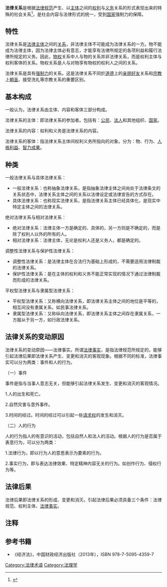 
'''法律关系'''是根据[[法律|法律]][[规范|规范]]产生、以[[法律主體|主体]]之间的[[权利|权利]]与[[义务|义务]]关系的形式表现出来的特殊的社会关系<ref>{{cite web|url=http://www.eol.cn/article/20050125/3127632.shtml|title=法律关系|publisher=中国教育在线|date=2005年1月25日|accessdate=2014年7月7日|archive-date=2015年9月24日|archive-url=https://web.archive.org/web/20150924001306/http://www.eol.cn/article/20050125/3127632.shtml|dead-url=no}}</ref>，是社会内容与法律形式的统一，受到[[国家|国家]]强制力的保障。

== 特性 ==
法律关系是[[法律主体|法律主体]]之间的[[关系|关系]]，非法律主体不可能成为法律关系的一方。物不能成为法律主体，因为法律主体必有意志，才能享有法律所规定的各项利益和履行法律所规定的义务。因此，[[物权|物权]]关系中人与物的关系并非法律关系，而是权利主体与权利客体的关系。物权关系是人与对物享有物权的权利人之间的关系。

法律关系是具有[[强制力|强制力]]的关系。这是法律关系不同於[[道德|道德]]上的[[亲朋好友|亲朋好友]]关系和[[宗教|宗教]]上[[朝圣|朝圣]]、接受洗礼等宗教关系的重要区别。

==基本构成==
一般认为，法律关系由主体、内容和客体三部分构成。

法律关系的主体：即法律关系的参加者。包括有：[[公民|公民]]、[[法人|法人]]和其他组织、[[国家|国家]]。

法律关系的内容：权利和义务是法律关系的内容。

法律关系的客体：指法律关系主体间权利义务所指向的对象。分为：物、行为、[[人格利益|人格利益]]、[[智力成果|智力成果]]。

==种类==
一般法律关系与具体法律关系：
*一般法律关系：也称抽象法律关系，是指抽象法律主体之间尚处于法律条文的关系状态中，法律关系主体之间的关系以法律设定或法律宣告的方式存在。
*具体法律关系：也称现实法律关系，是指法律关系主体已经具体化，是现实中特定主体之间的法律关系。

绝对法律关系与相对法律关系：
*绝对法律关系：法律主体一方是确定的、具体的，另一方则是不确定的，而是除了权利人以外的所有的人。
*相对法律关系：法律主体，无论是权利人还是义务人，都是确定的。

调整性法律关系与保护性法律关系：
*调整性法律关系：是法律主体在合法行为基础上形成的，不需要适用法律制裁的法律关系。
*保护性法律关系：是在主体的权利和义务不能正常实现的情况下通过法律制裁而形成的法律关系。

平权型法律关系与隶属型法律关系：
*平权型法律关系：又称横向法律关系，即法律关系主体之间的地位是平等的，相互间没有隶属关系，如民事法律关系。
*隶属型法律关系：又称纵向法律关系，即法律关系主体之间存在隶属关系，一方服从于另一方，如行政法律关系。

==法律关系的变动原因==
 
法律关系的变动原因——法律事实。所谓[[法律事实|法律事实]]，是指法律规范所规定的，能够引起法律后果即法律关系产生、变更和消灭的客观现象。根据不同的标准，法律事实可以分为两类：事件和人的行为。

（一）事件

事件是指与当事人意志无关，但能够引起法律关系发生、变更和消灭的客观情况。

1.人的出生和死亡。

2.自然灾害与意外事件。

3.时间的经过。时间的经过可以引起一些[[请求权|请求权]]的发生和消灭。

（二）人的行为

人的行为指人的有意识的活动，包括自然人和法人的活动。根据人的行为是否属于表意行为，可以分为两类：

1.法律行为，即以行为人的意思表示为要素的行为。

2.事实行为，即与表达法律效果、特定精神内容无关的行为。如创作行为、侵权行为等。

==法律后果==
法律后果即法律关系的形成、变更和消灭。引起法律后果必须具备三个条件：法律规范、权利主体、[[法律事实|法律事实]]。

==注释==
{{Reflist}}

==参考书籍==
*《经济法》，中国财政经济出版社（2013年），ISBN 978-7-5095-4359-7

[[Category:法律术语|Category:法律术语]]
[[Category:法理学|Category:法理学]]